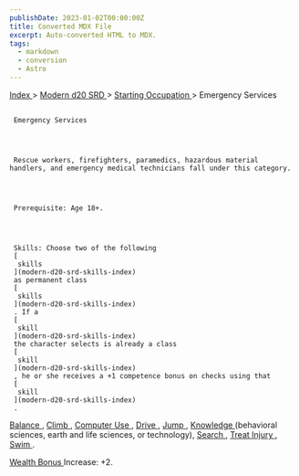 ```yaml
---
publishDate: 2023-01-02T00:00:00Z
title: Converted MDX File
excerpt: Auto-converted HTML to MDX.
tags:
  - markdown
  - conversion
  - Astro
---
```







[
      Index
     ](-index)
     >
     [
      Modern d20 SRD
     ](modern-d20-srd-index)
     >
     [
      Starting Occupation
     ](modern-d20-srd-starting-occupation-index)
     > Emergency Services
    





## 
     Emergency Services
    



     Rescue workers, firefighters, paramedics, hazardous material handlers, and emergency medical technicians fall under this category.
    



     Prerequisite: Age 18+.
    



     Skills: Choose two of the following
     [
      skills
     ](modern-d20-srd-skills-index)
     as permanent class
     [
      skills
     ](modern-d20-srd-skills-index)
     . If a
     [
      skill
     ](modern-d20-srd-skills-index)
     the character selects is already a class
     [
      skill
     ](modern-d20-srd-skills-index)
     , he or she receives a +1 competence bonus on checks using that
     [
      skill
     ](modern-d20-srd-skills-index)
     .
    



[
      Balance
     ](modern-d20-srd-skills-balance)
     ,
     [
      Climb
     ](modern-d20-srd-skills-climb)
     ,
     [
      Computer
    Use
     ](modern-d20-srd-skills-computer-use)
     ,
     [
      Drive
     ](modern-d20-srd-skills-drive)
     ,
     [
      Jump
     ](modern-d20-srd-skills-jump)
     ,
     [
      Knowledge
     ](modern-d20-srd-skills-knowledge)
     (behavioral sciences,
  earth and life sciences, or technology),
     [
      Search
     ](modern-d20-srd-skills-search)
     ,
     [
      Treat
  Injury
     ](modern-d20-srd-skills-treat-injury)
     ,
     [
      Swim
     ](modern-d20-srd-skills-swim)
     .
    



[
      Wealth Bonus
     ](modern-d20-srd-wealth-wealth-bonus)
     Increase: +2.
    




